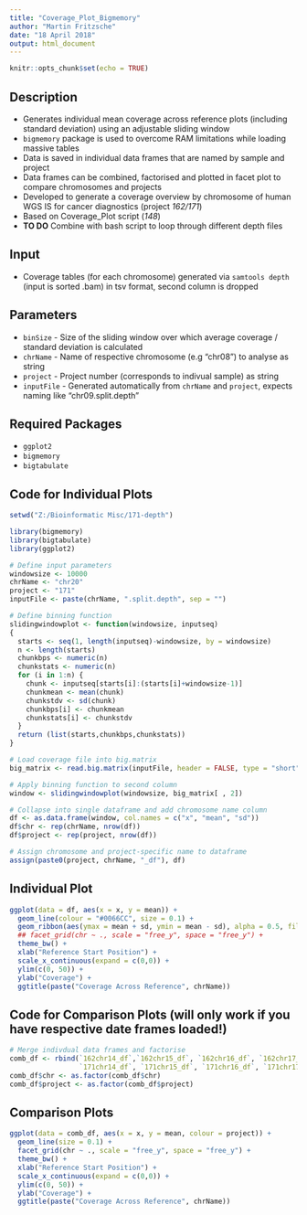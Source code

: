---
title: "Coverage_Plot_Bigmemory"
author: "Martin Fritzsche"
date: "18 April 2018"
output: html_document
---

```{r setup, include=FALSE}
knitr::opts_chunk$set(echo = TRUE)
```

## Description

* Generates individual mean coverage across reference plots (including standard deviation) using an adjustable sliding window
* `bigmemory` package is used to overcome RAM limitations while loading massive tables
* Data is saved in individual data frames that are named by sample and project
* Data frames can be combined, factorised and plotted in facet plot to compare chromosomes and projects
* Developed to generate a coverage overview by chromosome of human WGS IS for cancer diagnostics (project *162/171*)
* Based on Coverage_Plot script (*148*)
* **TO DO** Combine with bash script to loop through different depth files

## Input

* Coverage tables (for each chromosome) generated via `samtools depth` (input is sorted .bam) in tsv format, second column is dropped

## Parameters

* `binSize` - Size of the sliding window over which average coverage / standard deviation is calculated
* `chrName` - Name of respective chromosome (e.g "chr08") to analyse as string
* `project` - Project number (corresponds to indivual sample) as string
* `inputFile` - Generated automatically from `chrName` and `project`, expects naming like "chr09.split.depth"

## Required Packages

* `ggplot2`
* `bigmemory`
* `bigtabulate`

## Code for Individual Plots

```{r results = 'hide'}
setwd("Z:/Bioinformatic Misc/171-depth")

library(bigmemory)
library(bigtabulate)
library(ggplot2)

# Define input parameters
windowsize <- 10000
chrName <- "chr20"
project <- "171"
inputFile <- paste(chrName, ".split.depth", sep = "")

# Define binning function
slidingwindowplot <- function(windowsize, inputseq)
{
  starts <- seq(1, length(inputseq)-windowsize, by = windowsize)
  n <- length(starts)
  chunkbps <- numeric(n)
  chunkstats <- numeric(n)
  for (i in 1:n) {
    chunk <- inputseq[starts[i]:(starts[i]+windowsize-1)] 
    chunkmean <- mean(chunk)
    chunkstdv <- sd(chunk)
    chunkbps[i] <- chunkmean
    chunkstats[i] <- chunkstdv
  }
  return (list(starts,chunkbps,chunkstats))
}

# Load coverage file into big.matrix 
big_matrix <- read.big.matrix(inputFile, header = FALSE, type = "short", sep = "\t", backingfile = paste(chrName, ".bin", sep = ""), descriptorfile = paste(chrName, ".dest", sep = ""))

# Apply binning function to second column
window <- slidingwindowplot(windowsize, big_matrix[ , 2])

# Collapse into single dataframe and add chromosome name column
df <- as.data.frame(window, col.names = c("x", "mean", "sd"))
df$chr <- rep(chrName, nrow(df))
df$project <- rep(project, nrow(df))

# Assign chromosome and project-specific name to dataframe
assign(paste0(project, chrName, "_df"), df)
```

## Individual Plot

```{r echo = TRUE, warning = FALSE, fig.height = 5}
ggplot(data = df, aes(x = x, y = mean)) + 
  geom_line(colour = "#0066CC", size = 0.1) + 
  geom_ribbon(aes(ymax = mean + sd, ymin = mean - sd), alpha = 0.5, fill = "#0066CC") +
  ## facet_grid(chr ~ ., scale = "free_y", space = "free_y") +
  theme_bw() + 
  xlab("Reference Start Position") + 
  scale_x_continuous(expand = c(0,0)) +
  ylim(c(0, 50)) +
  ylab("Coverage") +
  ggtitle(paste("Coverage Across Reference", chrName))
```

## Code for Comparison Plots (will only work if you have respective date frames loaded!)

```{r results = 'hide'}
# Merge indivdual data frames and factorise
comb_df <- rbind(`162chr14_df`,`162chr15_df`, `162chr16_df`, `162chr17_df`, `162chr18_df`, `162chr19_df`, `162chr20_df`, `162chr21_df`, `162chr22_df`, `162chrY_df`, 
                 `171chr14_df`, `171chr15_df`, `171chr16_df`, `171chr17_df`, `171chr18_df`, `171chr19_df`, `171chr20_df`, `171chr21_df`, `171chr22_df`, `171chrY_df`)
comb_df$chr <- as.factor(comb_df$chr)
comb_df$project <- as.factor(comb_df$project)
```

## Comparison Plots

```{r echo = TRUE, warning = FALSE, fig.height = 9}
ggplot(data = comb_df, aes(x = x, y = mean, colour = project)) + 
  geom_line(size = 0.1) + 
  facet_grid(chr ~ ., scale = "free_y", space = "free_y") +
  theme_bw() + 
  xlab("Reference Start Position") + 
  scale_x_continuous(expand = c(0,0)) +
  ylim(c(0, 50)) +
  ylab("Coverage") +
  ggtitle(paste("Coverage Across Reference", chrName))
```